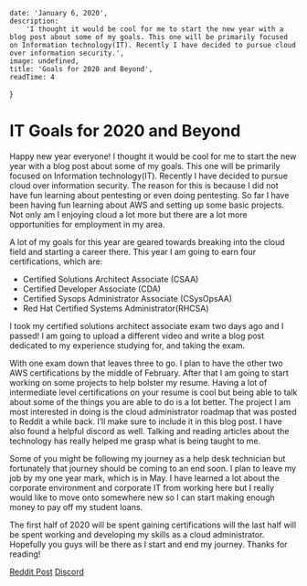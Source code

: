 
    date: 'January 6, 2020',
    description:
        'I thought it would be cool for me to start the new year with a blog post about some of my goals. This one will be primarily focused on Information technology(IT). Recently I have decided to pursue cloud over information security.',
    image: undefined,
    title: 'Goals for 2020 and Beyond',
    readTime: 4
}

# IT Goals for 2020 and Beyond

Happy new year everyone! I thought it would be cool for me to start the new year with a blog post about some of my goals. This one will be primarily focused on Information technology(IT). Recently I have decided to pursue cloud over information security. The reason for this is because I did not have fun learning about pentesting or even doing pentesting. So far I have been having fun learning about AWS and setting up some basic projects. Not only am I enjoying cloud a lot more but there are a lot more opportunities for employment in my area.

A lot of my goals for this year are geared towards breaking into the cloud field and starting a career there. This year I am going to earn four certifications, which are:

-   Certified Solutions Architect Associate (CSAA)
-   Certified Developer Associate (CDA)
-   Certified Sysops Administrator Associate (CSysOpsAA)
-   Red Hat Certified Systems Administrator(RHCSA)

I took my certified solutions architect associate exam two days ago and I passed! I am going to upload a different video and write a blog post dedicated to my experience studying for, and taking the exam.

With one exam down that leaves three to go. I plan to have the other two AWS certifications by the middle of February. After that I am going to start working on some projects to help bolster my resume. Having a lot of intermediate level certifications on your resume is cool but being able to talk about some of the things you are able to do is a lot better. The project I am most interested in doing is the cloud administrator roadmap that was posted to Reddit a while back. I’ll make sure to include it in this blog post. I have also found a helpful discord as well. Talking and reading articles about the technology has really helped me grasp what is being taught to me.

Some of you might be following my journey as a help desk technician but fortunately that journey should be coming to an end soon. I plan to leave my job by my one year mark, which is in May. I have learned a lot about the corporate environment and corporate IT from working here but I really would like to move onto somewhere new so I can start making enough money to pay off my student loans.

The first half of 2020 will be spent gaining certifications will the last half will be spent working and developing my skills as a cloud administrator. Hopefully you guys will be there as I start and end my journey. Thanks for reading!

[Reddit Post](https://www.reddit.com/r/sysadmin/comments/8inzn5/so_you_want_to_learn_aws_aka_how_do_i_learn_to_be/)
[Discord](https://discord.gg/CkPpHV4)

